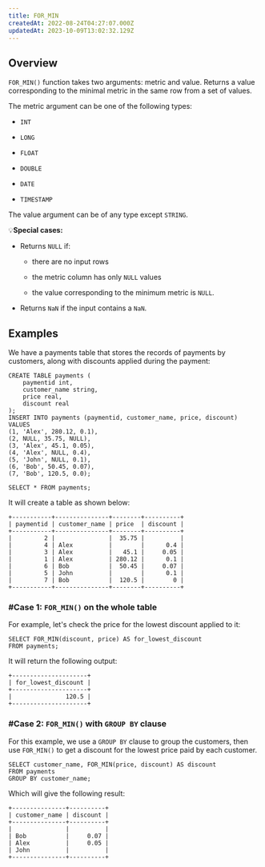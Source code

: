 ```yaml
---
title: FOR_MIN
createdAt: 2022-08-24T04:27:07.000Z
updatedAt: 2023-10-09T13:02:32.129Z
---
```


## Overview

`FOR_MIN()` function takes two arguments: metric and value. Returns a value corresponding to the minimal metric in the same row from a set of values.

The metric argument can be one of the following types:

*   `INT`

*   `LONG`

*   `FLOAT`

*   `DOUBLE`

*   `DATE`&#x20;

*   `TIMESTAMP`&#x20;

The value argument can be of any type except `STRING`.

💡**Special cases:**

*   Returns `NULL` if:
    *   there are no input rows&#x20;

    *   the metric column has only `NULL` values

    *   the value corresponding to the minimum metric is `NULL`.

*   Returns `NaN` if the input contains a `NaN`.

## Examples

We have a payments table that stores the records of payments by customers, along with discounts applied during the payment:

```pgsql
CREATE TABLE payments (
    paymentid int,
    customer_name string,
    price real,
    discount real
);
INSERT INTO payments (paymentid, customer_name, price, discount)
VALUES 
(1, 'Alex', 280.12, 0.1),
(2, NULL, 35.75, NULL),
(3, 'Alex', 45.1, 0.05),
(4, 'Alex', NULL, 0.4),
(5, 'John', NULL, 0.1),
(6, 'Bob', 50.45, 0.07),
(7, 'Bob', 120.5, 0.0);
```

```pgsql
SELECT * FROM payments;
```

It will create a table as shown below:

```pgsql
+-----------+---------------+--------+----------+
| paymentid | customer_name | price  | discount |
+-----------+---------------+--------+----------+
|         2 |               |  35.75 |          |
|         4 | Alex          |        |      0.4 |
|         3 | Alex          |   45.1 |     0.05 |
|         1 | Alex          | 280.12 |      0.1 |
|         6 | Bob           |  50.45 |     0.07 |
|         5 | John          |        |      0.1 |
|         7 | Bob           |  120.5 |        0 |
+-----------+---------------+--------+----------+
```

### #Case 1: `FOR_MIN()` on the whole table

For example, let's check the price for the lowest discount applied to it:

```pgsql
SELECT FOR_MIN(discount, price) AS for_lowest_discount
FROM payments;
```

It will return the following output:

```pgsql
+---------------------+
| for_lowest_discount |
+---------------------+
|               120.5 |
+---------------------+
```

### #Case 2: `FOR_MIN()` with `GROUP BY` clause

For this example, we use a `GROUP BY` clause to group the customers, then use `FOR_MIN()` to get a discount for the lowest price paid by each customer.

```pgsql
SELECT customer_name, FOR_MIN(price, discount) AS discount
FROM payments
GROUP BY customer_name;
```

Which will give the following result:

```pgsql
+---------------+----------+
| customer_name | discount |
+---------------+----------+
|               |          |
| Bob           |     0.07 |
| Alex          |     0.05 |
| John          |          |
+---------------+----------+
```

